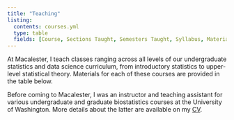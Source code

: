 ```yaml
---
title: "Teaching"
listing: 
  contents: courses.yml
  type: table
  fields: [Course, Sections Taught, Semesters Taught, Syllabus, Materials]
---
```


At Macalester, I teach classes ranging across all levels of our undergraduate statistics and data science curriculum, from introductory statistics to upper-level statistical theory. 
Materials for each of these courses are provided in the table below.

Before coming to Macalester, I was an instructor and teaching assistant for various undergraduate and graduate biostatistics courses at the University of Washington. 
More details about the latter are available on my [CV](cv/cv.pdf).



